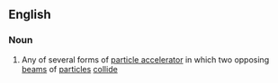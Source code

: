 ==English==

===Noun===
{{wikipedia}}
{{en-noun}}

#{{physics}} Any of several forms of [[particle accelerator]] in which two opposing  [[beam]]s of [[particle]]s [[collide]]